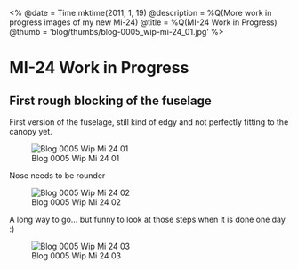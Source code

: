 <%
  @date = Time.mktime(2011, 1, 19)
  @description = %Q(More work in progress images of my new Mi-24)
  @title = %Q(MI-24 Work in Progress)
  @thumb = 'blog/thumbs/blog-0005_wip-mi-24_01.jpg'
%>

MI-24 Work in Progress
======================

First rough blocking of the fuselage
------------------------------------

First version of the fuselage, still kind of edgy and not perfectly fitting to the canopy yet.

![Blog 0005 Wip Mi 24 01](/images/blog/blog-0005_wip-mi-24_01.jpg)

Nose needs to be rounder

![Blog 0005 Wip Mi 24 02](/images/blog/blog-0005_wip-mi-24_02.jpg)

A long way to go... but funny to look at those steps when it is done one day :)

![Blog 0005 Wip Mi 24 03](/images/blog/blog-0005_wip-mi-24_03.jpg)